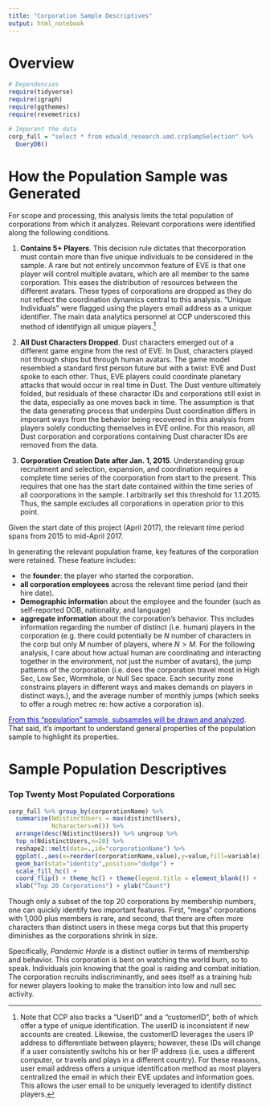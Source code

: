 ```yaml
---
title: "Corporation Sample Descriptives"
output: html_notebook
---
```


# Overview

```r
# Dependencies
require(tidyverse)
require(igraph)
require(ggthemes)
require(revemetrics)

# Imporant the data
corp_full = "select * from edvald_research.umd.crpSampSelection" %>% 
  QueryDB()
```

# How the Population Sample was Generated
For scope and processing, this analysis limits the total population of corporations from which it analyzes. Relevant corporations were identified along the following conditions. 

1. **Contains 5+ Players**. This decision rule dictates that thecorporation must contain more than five unique individuals to be considered in the sample. A rare but not entirely uncommon feature of EVE is that one player will control multiple avatars, which are all member to the same corporation. This eases the distribution of resources between the different avatars. These types of corporations are dropped as they do not reflect the coordination dynamics central to this analysis. "Unique Individuals" were flagged using the players email address as a unique identifier. The main data analytics personnel at CCP underscored this method of identifyign all unique players.^[Note that CCP also tracks a "UserID" and a "customerID", both of which offer a type of unique identification. The userID is inconsistent if new accounts are created. Likewise, the customerID leverages the users IP address to differentiate between players; however, these IDs will change if a user consistently switchs his or her IP address (i.e. uses a different computer, or travels and plays in a different country). For these reasons, user email address offers a unique identification method as most players centralized the email in which their EVE updates and information goes. This allows the user email to be uniquely leveraged to identify distinct players.]

2. **All Dust Characters Dropped**. Dust characters emerged out of a different game engine from the rest of EVE. In Dust, characters played not through ships but through human avatars. The game model resembled a standard first person future but with a twist: EVE and Dust spoke to each other. Thus, EVE players could coordinate planetary attacks that would occur in real time in Dust. The Dust venture ultimately folded, but residuals of these character IDs and corporations still exist in the data, especially as one moves back in time. The assumption is that the data generating process that underpins Dust coordination differs in imporant ways from the behavior being recovered in this analysis from players solely conducting themselves in EVE online. For this reason, all Dust corporation and corporations containing Dust character IDs are removed from the data.

3. **Corporation Creation Date after Jan. 1, 2015**. Understanding group recruitment and selection, expansion, and coordination requires a complete time series of the coorporation from start to the present. This requires that one has the start date contained within the time series of all coorporations in the sample. I arbitrarily set this threshold for 1.1.2015. Thus, the sample excludes all corporations in operation prior to this point.

Given the start date of this project (April 2017), the relevant time period spans from 2015 to mid-April 2017. 

In generating the relevant population frame, key features of the corporation were retained. These feature includes: 

- the **founder**: the player who started the corporation.
- **all corporation employees** across the relevant time period (and their hire date).
- **Demographic informatio**n about the employee and the founder (such as self-reported DOB, nationality, and language)
- **aggregate information** about the corporation's behavior. This includes information regarding the number of distinct (i.e. human) players in the corporation (e.g. there could potentially be $N$ number of characters in the corp but only $M$ number of players, where $N > M$. For the following analysis, I care about how actual human are coordinating and interacting together in the environment, not just the number of avatars), the jump patterns of the corporation (i.e. does the corporation travel most in High Sec, Low Sec, Wormhole, or Null Sec space. Each security zone constrains players in different ways and makes demands on players in distinct ways.), and the average number of monthly jumps (which seeks to offer a rough metrec re: how active a corporation is).

<font color="blue"> <u> From this "population" sample, subsamples will be drawn and analyzed</u></font>. That said, it's important to understand general properties of the population sample to highlight its properties. 

# Sample Population Descriptives

### Top Twenty Most Populated Corporations
```r
corp_full %>% group_by(corporationName) %>% 
  summarize(NdistinctUsers = max(distinctUsers),
            Ncharacters=n()) %>% 
  arrange(desc(NdistinctUsers)) %>% ungroup %>% 
  top_n(NdistinctUsers,n=20) %>% 
  reshape2::melt(data=.,id="corporationName") %>% 
  ggplot(.,aes(x=reorder(corporationName,value),y=value,fill=variable)) +
  geom_bar(stat="identity",position="dodge") + 
  scale_fill_hc() +
  coord_flip() + theme_hc() + theme(legend.title = element_blank()) +
  xlab("Top 20 Corporations") + ylab("Count")
```

Though only a subset of the top 20 corporations by membership numbers, one can quickly identify two important features. First, "mega" corporations with 1,000 plus members is rare, and second, that there are often more characters than distinct users in these mega corps but that this property diminishes as the corporations shrink in size. 

Specifically, _Pandemic Horde_ is a distinct outlier in terms of membership and behavior. This corporation is bent on watching the world burn, so to speak. Individuals join knowing that the goal is raiding and combat initiation. The corporation recruits indiscriminantly, and sees itself as a training hub for newer players looking to make the transition into low and null sec activity. 
